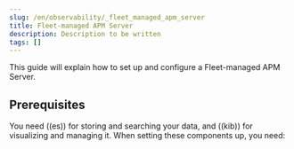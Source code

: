 ```yaml
---
slug: /en/observability/_fleet_managed_apm_server
title: Fleet-managed APM Server
description: Description to be written
tags: []
---
```



<div id="_fleet_managed_apm_server"></div>

This guide will explain how to set up and configure a Fleet-managed APM Server.

<div id="prerequisites"></div>

## Prerequisites

You need ((es)) for storing and searching your data, and ((kib)) for visualizing and managing it.
When setting these components up, you need:

<PrereqSelfManaged />
